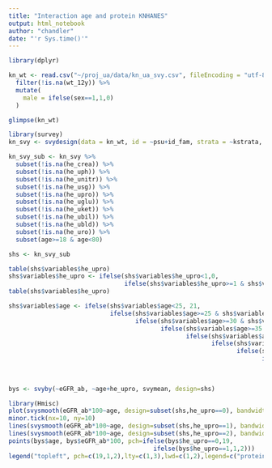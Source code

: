 ```yaml
---
title: "Interaction age and protein KNHANES"
output: html_notebook
author: "chandler"
date: "'r Sys.time()'"
---
```



```r
library(dplyr)

kn_wt <- read.csv("~/proj_ua/data/kn_ua_svy.csv", fileEncoding = "utf-8") %>%
  filter(!is.na(wt_12y)) %>%
  mutate(
    male = ifelse(sex==1,1,0)
  )

glimpse(kn_wt)
```

```r
library(survey)
kn_svy <- svydesign(data = kn_wt, id = ~psu+id_fam, strata = ~kstrata, weights = ~wt_12y)

kn_svy_sub <- kn_svy %>%
  subset(!is.na(he_crea)) %>%
  subset(!is.na(he_uph)) %>%
  subset(!is.na(he_unitr)) %>%
  subset(!is.na(he_usg)) %>%
  subset(!is.na(he_upro)) %>%
  subset(!is.na(he_uglu)) %>%
  subset(!is.na(he_uket)) %>%
  subset(!is.na(he_ubil)) %>%
  subset(!is.na(he_ubld)) %>%
  subset(!is.na(he_uro)) %>%
  subset(age>=18 & age<80)

```

```r
shs <- kn_svy_sub

table(shs$variables$he_upro)
shs$variables$he_upro <- ifelse(shs$variables$he_upro<1,0,
                                ifelse(shs$variables$he_upro>=1 & shs$variables$he_upro<3,1,2))
table(shs$variables$he_upro)

shs$variables$age <- ifelse(shs$variables$age<25, 21,
                            ifelse(shs$variables$age>=25 & shs$variables$age<30, 27,
                                   ifelse(shs$variables$age>=30 & shs$variables$age<35, 32,
                                          ifelse(shs$variables$age>=35 & shs$variables$age<40, 37,
                                                 ifelse(shs$variables$age>=40 & shs$variables$age<45, 42,
                                                        ifelse(shs$variables$age>=45 & shs$variables$age<50, 47,
                                                               ifelse(shs$variables$age>=50 & shs$variables$age<55, 52,
                                                                      ifelse(shs$variables$age>=55 & shs$variables$age<60, 57,
                                                                             ifelse(shs$variables$age>=60 & shs$variables$age<65, 62,
                                                                                    ifelse(shs$variables$age>=65 & shs$variables$age<70, 67,
                                                                                           ifelse(shs$variables$age>=70 & shs$variables$age<75, 72, 77)))))))))))
bys <- svyby(~eGFR_ab, ~age+he_upro, svymean, design=shs)
```

```r
library(Hmisc)
plot(svysmooth(eGFR_ab*100~age, design=subset(shs,he_upro==0), bandwidth = 5), xlim=c(18,80), ylim=c(0,100),ylab = "eGFR<60, Prevalence(%)")
minor.tick(nx=10, ny=10)
lines(svysmooth(eGFR_ab*100~age, design=subset(shs,he_upro==1), bandwidth = 5), lwd=2,lty=3)
lines(svysmooth(eGFR_ab*100~age, design=subset(shs,he_upro==2), bandwidth = 5), lwd=1,lty=1)
points(bys$age, bys$eGFR_ab*100, pch=ifelse(bys$he_upro==0,19,
                                        ifelse(bys$he_upro==1,1,2)))
legend("topleft", pch=c(19,1,2),lty=c(1,3),lwd=c(1,2),legend=c("proteinuria=0", "proteinuria=1,2", "proteinuria=3,4,5"),bty="n")
```